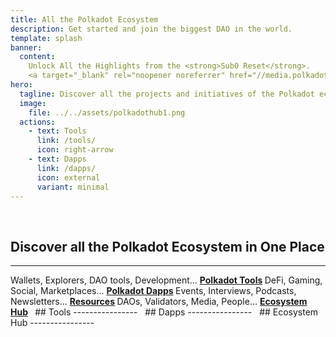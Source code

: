 ```yaml
---
title: All the Polkadot Ecosystem
description: Get started and join the biggest DAO in the world.
template: splash
banner:
  content: 
    Unlock All the Highlights from the <strong>Sub0 Reset</strong>.
    <a target="_blank" rel="noopener noreferrer" href="//media.polkadotecosystem.com/events/sub0/ ">Check it out!</a>
hero:
  tagline: Discover all the projects and initiatives of the Polkadot ecosystem in an organized and intuitive way. (🚧 Under Construction)
  image:
    file: ../../assets/polkadothub1.png
  actions:
    - text: Tools
      link: /tools/
      icon: right-arrow
    - text: Dapps
      link: /dapps/
      icon: external
      variant: minimal
---
```




&nbsp;

## Discover all the Polkadot Ecosystem in One Place
----------------
<CardGrid>
	<Card title="Tools" icon="laptop">
		Wallets, Explorers, DAO tools, Development...  <strong><a href="/tools/">Polkadot Tools</a> </strong>
	</Card>
	<Card title="Dapps" icon="rocket">
		DeFi, Gaming, Social, Marketplaces... <strong><a href="/tools/">Polkadot Dapps</a> </strong>
	</Card>
	<Card title="Resources" icon="open-book">
		Events, Interviews, Podcasts, Newsletters...  <strong><a href="/tools/">Resources</a> </strong>
	</Card>
	<Card title="Ecosystem Hub" icon="heart">
		DAOs, Validators, Media, People...  <strong><a href="/tools/">Ecosystem Hub</a> </strong>
	</Card>
</CardGrid>
&nbsp;
## Tools
----------------
 <DirectoryLinks directory="tools" limit={10} />
&nbsp;
## Dapps
----------------
 <DirectoryLinks directory="dapps" limit={10} />
&nbsp;
## Ecosystem Hub 
----------------
<DirectoryLinks directory="dapps" limit={10} />

